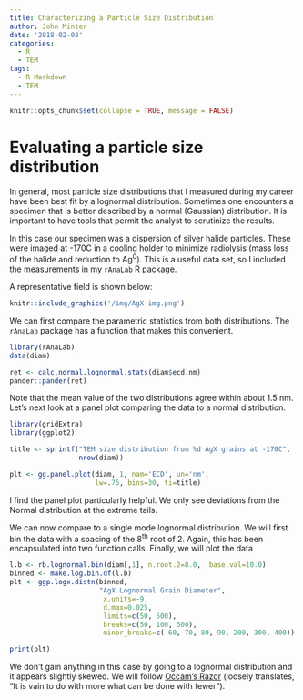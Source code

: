 ```yaml
---
title: Characterizing a Particle Size Distribution
author: John Minter
date: '2018-02-08'
categories:
  - R
  - TEM
tags:
  - R Markdown
  - TEM
---
```


```r
knitr::opts_chunk$set(collapse = TRUE, message = FALSE)
```

# Evaluating a particle size distribution

In general, most particle size distributions that I measured during my
career have been best fit by a lognormal distribution. Sometimes one
encounters a specimen that is better described by a normal (Gaussian)
distribution. It is important to have tools that permit the analyst
to scrutinize the results.

In this case our specimen was a dispersion of silver halide particles.
These were imaged at -170C in a cooling holder to minimize radiolysis
(mass loss of the halide and reduction to Ag^0^). This is a useful data
set, so I included the measurements in my `rAnaLab` R package.

A representative field is shown below:


```r
knitr::include_graphics('/img/AgX-img.png')
```

We can first compare the parametric statistics from both distributions.
The `rAnaLab` package has a function that makes this convenient.

```r
library(rAnaLab)
data(diam)

ret <- calc.normal.lognormal.stats(diam$ecd.nm)
pander::pander(ret)
```

Note that the mean value of the two distributions agree within about
1.5 nm. Let's next look at a panel plot comparing the data to a normal
distribution.

```r

library(gridExtra)
library(ggplot2)

title <- sprintf("TEM size distribution from %d AgX grains at -170C",
                 nrow(diam))

plt <- gg.panel.plot(diam, 1, nam='ECD', un='nm',
                     lw=.75, bins=30, ti=title)
```

I find the panel plot particularly helpful. We only see deviations from
the Normal distribution at the extreme tails.

We can now compare to a single mode lognormal distribution. We will
first bin the data with a spacing of the 8^th^ root of 2. Again, this
has been encapsulated into two function calls. Finally, we will plot the
data

```r

l.b <- rb.lognormal.bin(diam[,1], n.root.2=8.0,  base.val=10.0)
binned <- make.log.bin.df(l.b)
plt <- ggp.logx.distn(binned,
                      "AgX Lognormal Grain Diameter",
                       x.units=-9,
                       d.max=0.025,
                       limits=c(50, 500),
                       breaks=c(50, 100, 500),
                       minor_breaks=c( 60, 70, 80, 90, 200, 300, 400))

print(plt)
```

We don't gain anything in this case by going to a lognormal distribution and it appears slightly skewed. We will follow [Occam's Razor](https://en.wikipedia.org/wiki/Occam%27s_razor)
(loosely translates, "It is vain to do with more what can be done with fewer").